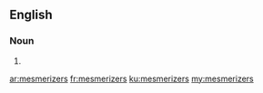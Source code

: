 ==English==

===Noun===
{{head|en}}

# {{plural of|mesmerizer}}

[[ar:mesmerizers]]
[[fr:mesmerizers]]
[[ku:mesmerizers]]
[[my:mesmerizers]]